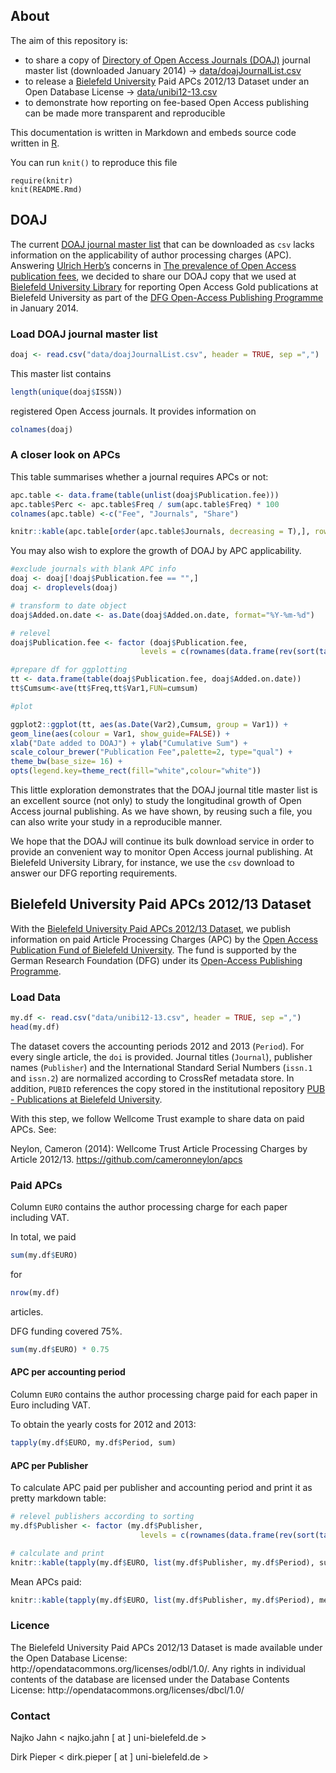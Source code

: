 ## About 

The aim of this repository is:

- to share a copy of [Directory of Open Access Journals (DOAJ)](http://doaj.org/) journal master list (downloaded January 2014) -> [data/doajJournalList.csv](data/doajJournalList.csv)
- to release a [Bielefeld University](http://www.uni-bielefeld.de/) Paid APCs 2012/13 Dataset under an Open Database License -> [data/unibi12-13.csv](data/unibi12-13.csv)
- to demonstrate how reporting on fee-based Open Access publishing can be made more transparent and reproducible

This documentation is written in Markdown and embeds source code written in [R](http://www.r-project.org/).

You can run ```knit()``` to reproduce this file

```
require(knitr)
knit(README.Rmd) 
```

## DOAJ

The current [DOAJ journal master list](http://doaj.org/faq#metadata) that can be downloaded as `csv` lacks information on the applicability of author processing charges (APC). Answering [Ulrich Herb's](https://twitter.com/scinoptica) concerns in [The prevalence of Open Access publication fees](http://www.scinoptica.com/pages/topics/the-prevalence-of-open-access-publication-fees.php), we decided to share our DOAJ copy that we used at [Bielefeld University Library](http://www.ub.uni-bielefeld.de/) for reporting Open Access Gold publications at Bielefeld University as part of the [DFG Open-Access Publishing Programme](http://www.dfg.de/en/research_funding/programmes/infrastructure/lis/funding_opportunities/open_access_publishing/index.html) in January 2014.

### Load DOAJ journal master list

```r
doaj <- read.csv("data/doajJournalList.csv", header = TRUE, sep =",")
```
This master list contains

```r
length(unique(doaj$ISSN))
```
registered Open Access journals. It provides information on

```r
colnames(doaj)
```

### A closer look on APCs

This table summarises whether a journal requires APCs or not:

```r
apc.table <- data.frame(table(unlist(doaj$Publication.fee)))
apc.table$Perc <- apc.table$Freq / sum(apc.table$Freq) * 100
colnames(apc.table) <-c("Fee", "Journals", "Share")

knitr::kable(apc.table[order(apc.table$Journals, decreasing = T),], row.names = FALSE, digits = 2)
```

You may also wish to explore the growth of DOAJ by APC applicability.

```r
#exclude journals with blank APC info
doaj <- doaj[!doaj$Publication.fee == "",]
doaj <- droplevels(doaj)

# transform to date object
doaj$Added.on.date <- as.Date(doaj$Added.on.date, format="%Y-%m-%d")

# relevel
doaj$Publication.fee <- factor (doaj$Publication.fee, 
                             levels = c(rownames(data.frame(rev(sort(table(doaj$Publication.fee)))))))

#prepare df for ggplotting
tt <- data.frame(table(doaj$Publication.fee, doaj$Added.on.date))
tt$Cumsum<-ave(tt$Freq,tt$Var1,FUN=cumsum) 

#plot

ggplot2::ggplot(tt, aes(as.Date(Var2),Cumsum, group = Var1)) + 
geom_line(aes(colour = Var1, show_guide=FALSE)) +
xlab("Date added to DOAJ") + ylab("Cumulative Sum") + 
scale_colour_brewer("Publication Fee",palette=2, type="qual") +
theme_bw(base_size= 16) +
opts(legend.key=theme_rect(fill="white",colour="white"))
```

 This little exploration demonstrates that the DOAJ journal title master list is an excellent source (not only) to study the longitudinal growth of Open Access journal publishing. As we have shown, by reusing such a file, you can also write your study in a reproducible manner.

We hope that the DOAJ will continue its bulk download service in order to provide an convenient way to monitor Open Access journal publishing.  At Bielefeld University Library, for instance, we use the `csv` download to answer our DFG reporting requirements. 

## Bielefeld University Paid APCs 2012/13 Dataset

With the [Bielefeld University Paid APCs 2012/13 Dataset](data/unibi12-13.csv), we publish information on paid Article Processing Charges (APC) by the [Open Access Publication Fund of Bielefeld University](http://oa.uni-bielefeld.de/publikationsfonds.html). The fund is supported by the German Research Foundation (DFG) under its [Open-Access Publishing Programme](http://www.dfg.de/en/research_funding/programmes/infrastructure/lis/funding_opportunities/open_access_publishing/index.html).


### Load Data

```r
my.df <- read.csv("data/unibi12-13.csv", header = TRUE, sep =",")
head(my.df)
```

The dataset covers the accounting periods 2012 and 2013 (`Period`). For every single article,  the `doi` is provided. Journal titles (`Journal`), publisher names (`Publisher`) and the International Standard Serial Numbers (`issn.1` and `issn.2`) are normalized according to CrossRef metadata store. In addition, `PUBID` references the copy stored in the institutional repository [PUB - Publications at Bielefeld University](http://pub.uni-bielefeld.de/en).

With this step, we follow Wellcome Trust example to share data on paid APCs. See:

Neylon, Cameron (2014): Wellcome Trust Article Processing Charges by Article 2012/13.
[https://github.com/cameronneylon/apcs](https://github.com/cameronneylon/apcs)


### Paid APCs

Column `EURO` contains the author processing charge  for each paper including VAT. 

In total, we paid

```r
sum(my.df$EURO)
```

for 
```r
nrow(my.df)
```
articles.


DFG funding covered 75%.

```r
sum(my.df$EURO) * 0.75
```

#### APC per accounting period

Column `EURO` contains the author processing charge paid for each paper in Euro including VAT. 

To obtain the yearly costs for 2012 and 2013:

```r
tapply(my.df$EURO, my.df$Period, sum)
```


#### APC per Publisher 

To calculate APC paid per publisher and accounting period  and print it as pretty markdown table:

```r
# relevel publishers according to sorting
my.df$Publisher <- factor (my.df$Publisher, 
                             levels = c(rownames(data.frame(rev(sort(table(my.df$Publisher)))))))

# calculate and print
knitr::kable(tapply(my.df$EURO, list(my.df$Publisher, my.df$Period), sum))
```

Mean APCs paid:

```r
knitr::kable(tapply(my.df$EURO, list(my.df$Publisher, my.df$Period), mean))
```

### Licence

The Bielefeld University Paid APCs 2012/13 Dataset is made available under the Open Database License: http://opendatacommons.org/licenses/odbl/1.0/. Any rights in individual contents of the database are licensed under the Database Contents License: http://opendatacommons.org/licenses/dbcl/1.0/ 

### Contact

Najko Jahn < najko.jahn [ at ] uni-bielefeld.de >

Dirk Pieper < dirk.pieper [ at ] uni-bielefeld.de >